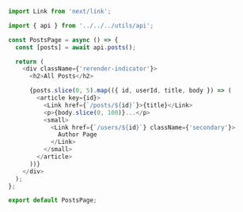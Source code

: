 ```js
import Link from 'next/link';

import { api } from '../../../utils/api';

const PostsPage = async () => {
  const [posts] = await api.posts();

  return (
    <div className={'rerender-indicator'}>
      <h2>All Posts</h2>

      {posts.slice(0, 5).map(({ id, userId, title, body }) => (
        <article key={id}>
          <Link href={`/posts/${id}`}>{title}</Link>
          <p>{body.slice(0, 100)}...</p>
          <small>
            <Link href={`/users/${id}`} className={'secondary'}>
              Author Page
            </Link>
          </small>
        </article>
      ))}
    </div>
  );
};

export default PostsPage;
```
